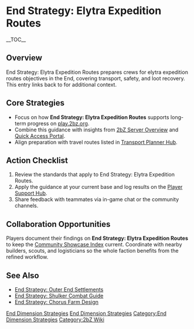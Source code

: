 {{Short description|End Strategy: Elytra Expedition Routes prepares crews for elytra expedition routes objectives in the End, covering transport, safety, and loot recovery}}
= End Strategy: Elytra Expedition Routes =
{{2bZ Navbox}}
__TOC__

== Overview ==
End Strategy: Elytra Expedition Routes prepares crews for elytra expedition routes
objectives in the End, covering transport, safety, and loot recovery. This entry links
back to [[Category:End Dimension Strategies|End Dimension Strategies]] for additional
context.

== Core Strategies ==
* Focus on how '''End Strategy: Elytra Expedition Routes''' supports long-term progress on [[play.2bz.org]].
* Combine this guidance with insights from [[2bZ Server Overview]] and [[Quick Access Portal]].
* Align preparation with travel routes listed in [[Transport Planner Hub]].

== Action Checklist ==
# Review the [[Category:End Dimension Strategies|End Dimension Strategies]] standards that apply to End Strategy: Elytra Expedition Routes.
# Apply the guidance at your current base and log results on the [[Player Support Hub]].
# Share feedback with teammates via in-game chat or the community channels.

== Collaboration Opportunities ==
Players document their findings on '''End Strategy: Elytra Expedition Routes''' to keep
the [[Community Showcase Index]] current. Coordinate with nearby builders, scouts, and
logisticians so the whole faction benefits from the refined workflow.

== See Also ==
* [[End Strategy: Outer End Settlements]]
* [[End Strategy: Shulker Combat Guide]]
* [[End Strategy: Chorus Farm Design]]

[[Category:End Dimension Strategies]]
[[Category:2bZ Wiki]]
